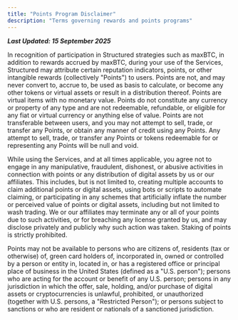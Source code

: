 ```yaml
---
title: "Points Program Disclaimer"
description: "Terms governing rewards and points programs"
---
```


***Last Updated: 15 September 2025***

In recognition of participation in Structured strategies such as maxBTC, in addition to rewards accrued by maxBTC, during your use of the Services, Structured may attribute certain reputation indicators, points, or other intangible rewards (collectively "Points") to users. Points are not, and may never convert to, accrue to, be used as basis to calculate, or become any other tokens or virtual assets or result in a distribution thereof. Points are virtual items with no monetary value. Points do not constitute any currency or property of any type and are not redeemable, refundable, or eligible for any fiat or virtual currency or anything else of value. Points are not transferable between users, and you may not attempt to sell, trade, or transfer any Points, or obtain any manner of credit using any Points. Any attempt to sell, trade, or transfer any Points or tokens redeemable for or representing any Points will be null and void.

While using the Services, and at all times applicable, you agree not to engage in any manipulative, fraudulent, dishonest, or abusive activities in connection with points or any distribution of digital assets by us or our affiliates. This includes, but is not limited to, creating multiple accounts to claim additional points or digital assets, using bots or scripts to automate claiming, or participating in any schemes that artificially inflate the number or perceived value of points or digital assets, including but not limited to wash trading. We or our affiliates may terminate any or all of your points due to such activities, or for breaching any license granted by us, and may disclose privately and publicly why such action was taken. Staking of points is strictly prohibited.

Points may not be available to persons who are citizens of, residents (tax or otherwise) of, green card holders of, incorporated in, owned or controlled by a person or entity in, located in, or has a registered office or principal place of business in the United States (defined as a "U.S. person"); persons who are acting for the account or benefit of any U.S. person; persons in any jurisdiction in which the offer, sale, holding, and/or purchase of digital assets or cryptocurrencies is unlawful, prohibited, or unauthorized (together with U.S. persons, a "Restricted Person"); or persons subject to sanctions or who are resident or nationals of a sanctioned jurisdiction.

